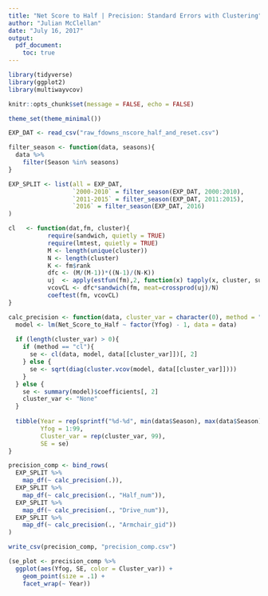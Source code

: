 ```yaml
---
title: "Net Score to Half | Precision: Standard Errors with Clustering"
author: "Julian McClellan"
date: "July 16, 2017"
output: 
  pdf_document:
    toc: true
---
```


```r
library(tidyverse)
library(ggplot2)
library(multiwayvcov)

knitr::opts_chunk$set(message = FALSE, echo = FALSE)

theme_set(theme_minimal())

EXP_DAT <- read_csv("raw_fdowns_nscore_half_and_reset.csv")

filter_season <- function(data, seasons){
  data %>%
    filter(Season %in% seasons)
}

EXP_SPLIT <- list(all = EXP_DAT,
                  `2000-2010` = filter_season(EXP_DAT, 2000:2010),
                  `2011-2015` = filter_season(EXP_DAT, 2011:2015),
                  `2016` = filter_season(EXP_DAT, 2016)
)

cl   <- function(dat,fm, cluster){
           require(sandwich, quietly = TRUE)
           require(lmtest, quietly = TRUE)
           M <- length(unique(cluster))
           N <- length(cluster)
           K <- fm$rank
           dfc <- (M/(M-1))*((N-1)/(N-K))
           uj  <- apply(estfun(fm),2, function(x) tapply(x, cluster, sum));
           vcovCL <- dfc*sandwich(fm, meat=crossprod(uj)/N)
           coeftest(fm, vcovCL)
}
```


```r
calc_precision <- function(data, cluster_var = character(0), method = "cl"){
  model <- lm(Net_Score_to_Half ~ factor(Yfog) - 1, data = data)
  
  if (length(cluster_var) > 0){
    if (method == "cl"){
      se <- cl(data, model, data[[cluster_var]])[, 2]
    } else {
      se <- sqrt(diag(cluster.vcov(model, data[[cluster_var]])))  
    }
  } else {
    se <- summary(model)$coefficients[, 2]
    cluster_var <- "None"
  }
  
  tibble(Year = rep(sprintf("%d-%d", min(data$Season), max(data$Season)), 99),
         Yfog = 1:99,
         Cluster_var = rep(cluster_var, 99),
         SE = se)
}

precision_comp <- bind_rows(
  EXP_SPLIT %>%
    map_df(~ calc_precision(.)),
  EXP_SPLIT %>%
    map_df(~ calc_precision(., "Half_num")),
  EXP_SPLIT %>%
    map_df(~ calc_precision(., "Drive_num")),
  EXP_SPLIT %>%
    map_df(~ calc_precision(., "Armchair_gid"))
)

write_csv(precision_comp, "precision_comp.csv")
```

```r
(se_plot <- precision_comp %>%
  ggplot(aes(Yfog, SE, color = Cluster_var)) +
    geom_point(size = .1) +
    facet_wrap(~ Year))
```